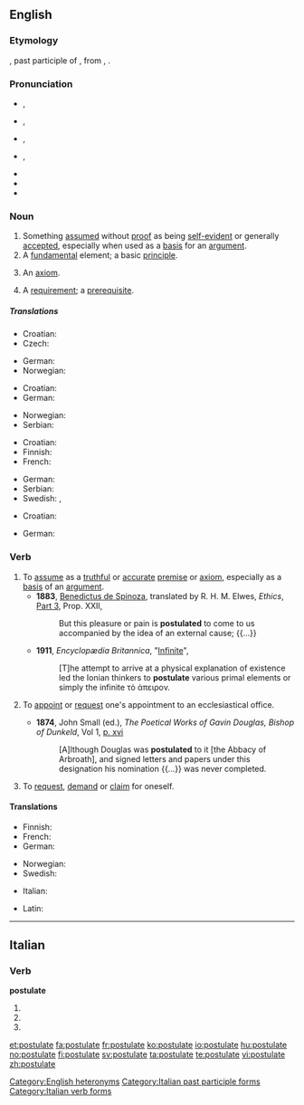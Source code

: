 {{was wotd|2008|September|18}}

==English==
{{wikipedia}}

===Etymology===
{{ML.}} {{term|postulātum}}, past participle of {{term|postulare|postulāre|lang=la|to assume" later "to appoint or request ecclesiastical appointment|lang=la}}, from {{etyl|la}}, {{term|postulo|postulō|request|lang=la}}.

===Pronunciation===
* {{a|UK|noun}} {{IPA|/ˈpɒs.tjʊ.lət/}}, {{SAMPA|/"pQs.tjU.l@t/}}
* {{a|UK|verb}} {{IPA|/ˈpɒs.tjʊ.leɪt/}}, {{SAMPA|/"pQs.tjU.leIt/}}
* {{a|US|noun}} {{IPA|/ˈpɑs.tʃə.lət /|/ˈpɑs.tjə.lət/}}, {{SAMPA|/"pAs.tS@.l@t/|/"pAs.tj@.l@t/}}
* {{a|US|verb}} {{IPA|/ˈpɑs.tʃə.leɪt /|/ˈpɑs.tjə.leɪt/}}, {{SAMPA|/"pAs.tS@.l@t/|/"pAs.tj@.leIt/}}
* {{audio|en-us-postulate-noun.ogg|Audio (US, noun)}}
* {{audio|en-us-postulate-verb.ogg|Audio (US, verb)}}
* {{hyphenation|pos|tu|late}}

===Noun===
{{en-noun}}

# Something [[assume]]d without [[proof]] as being [[self-evident]] or generally [[accept]]ed, especially when used as a [[basis]] for an [[argument]].
# A [[fundamental]] element; a basic [[principle]].
# {{logic}} An [[axiom]].
# A [[requirement]]; a [[prerequisite]].

=====Translations=====
{{trans-top|something assumed without proof as being self-evident or generally accepted}}
* Croatian: {{t-|hr|postulat|m}}
* Czech: {{t-|cs|postulát|m}}
{{trans-mid}}
* German: {{t+|de|Postulat|n}}
* Norwegian: {{t-|no|postulat|n}}
{{trans-bottom}}

{{trans-top|fundamental element; basic principle}}
* Croatian: {{t-|hr|postulat|m}}
* German: {{t+|de|Postulat|n}}
{{trans-mid}}
* Norwegian: {{t-|no|postulat|n}}
* Serbian: {{t-|sr|Postulat|sc=Cyrl}}
{{trans-bottom}}

{{trans-top|logic: an axiom}}
* Croatian: {{t-|hr|postulat|m}}
* Finnish: {{t-|fi|oletus}}
* French: {{t+|fr|postulat|m}}
{{trans-mid}}
* German: {{t+|de|Postulat|n}}
* Serbian: {{t|sr|Aksiom|sc=Cyrl}}
* Swedish: {{t-|sv|postulat}}, {{t+|sv|axiom}}
{{trans-bottom}}

{{trans-top|requirement, prerequisite}}
* Croatian: {{t-|hr|postulat|m}}
{{trans-mid}}
* German: {{t+|de|Voraussetzung|f}}
{{trans-bottom}}

===Verb===
{{en-verb|postulat|ing}}

# To [[assume]] as a [[truthful]] or [[accurate]] [[premise]] or [[axiom]], especially as a [[basis]] of an [[argument]].
#* '''1883''', [[w:Benedictus de Spinoza|Benedictus de Spinoza]], translated by R. H. M. Elwes, ''Ethics'', [[s:Ethics_(Spinoza)/Part_3|Part 3]], Prop. XXII,
#*: But this pleasure or pain is '''postulated''' to come to us accompanied by the idea of an external cause; {{...}}
#* '''1911''', ''Encyclopædia Britannica'', "[[s:1911_Encyclopædia_Britannica/Infinite|Infinite]]",
#*: [T]he attempt to arrive at a physical explanation of existence led the Ionian thinkers to '''postulate''' various primal elements or simply the infinite τὸ ἀπειρον.
# {{ambitransitive}} {{Christianity|historical}} To [[appoint]] or [[request]] one's appointment to an ecclesiastical office.
#* '''1874''', John Small (ed.), ''The Poetical Works of Gavin Douglas, Bishop of Dunkeld'', Vol 1, [http://books.google.ca/books?id=y-Q0AAAAMAAJ&pg=PR18-IA16&dq=postulated p. xvi]
#*: [A]lthough Douglas was '''postulated''' to it [the Abbacy of Arbroath], and signed letters and papers under this designation his nomination {{...}} was never completed.
# {{ambitransitive}} {{obsolete}} To [[request]], [[demand]] or [[claim]] for oneself.

====Translations====

{{trans-top|To assume as a premise}}
* Finnish: {{t-|fi|postuloida}}
* French: {{t+|fr|postuler}}
* German: {{t+|de|postulieren}}
{{trans-mid}}
* Norwegian: {{t+|no|postulere}}
* Swedish: {{t+|sv|postulera}}
{{trans-bottom}}
{{trans-top|To appoint to an ecclesiastic position}}
* Italian: {{t-|it|postulare}}
{{trans-mid}}
{{trans-bottom}}
{{trans-top|To demand or claim}}
* Latin: {{t-|la|postulo|alt=postulō}}
{{trans-mid}}
{{trans-bottom}}

[[Category:English heteronyms]]

----

==Italian==

===Verb===
'''postulate'''

# {{form of|[[second-person|Second-person]] [[plural]] [[present tense]]|[[postulare#Italian|postulare]]|lang=Italian}}
# {{form of|Second-person plural [[imperative]]|postulare#Italian|postulare|lang=Italian}}
# {{form of|[[feminine|Feminine]] plural|[[postulato]]}}

[[Category:Italian past participle forms]]
[[Category:Italian verb forms]]

[[et:postulate]]
[[fa:postulate]]
[[fr:postulate]]
[[ko:postulate]]
[[io:postulate]]
[[hu:postulate]]
[[no:postulate]]
[[fi:postulate]]
[[sv:postulate]]
[[ta:postulate]]
[[te:postulate]]
[[vi:postulate]]
[[zh:postulate]]